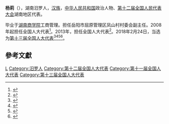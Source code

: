 '''杨莉'''（{{bd|1963年||}}），湖南汨罗人，[[汉族|汉族]]，[[中华人民共和国|中华人民共和国]]政治人物、[[第十二届全国人民代表大会|第十二届全国人民代表大会]]湖南地区代表。

毕业于[[湖南商学院|湖南商学院]]工商管理。担任岳阳市屈原管理区凤山村村委会副主任。2008年起担任全国人大代表<ref>{{cite news|title=全国人大代表信息-杨莉|url=http://210.82.31.1:8084/delegate/viewDelegate.action?dbid=111718|accessdate=2013-04-05|newspaper=全国人大网|archive-url=https://web.archive.org/web/20140514074705/http://www.npc.gov.cn/delegate/viewDelegate.action?dbid=111718|archive-date=2014-05-14|dead-url=yes}}</ref>。2013年，担任全国人大代表<ref>{{cite news|title=全国人大代表信息-杨莉|url=http://210.82.31.1:8084/delegate/viewDelegate.action?dbid=121686|accessdate=2013-04-05|newspaper=全国人大网|archive-url=https://web.archive.org/web/20140514081308/http://www.npc.gov.cn/delegate/viewDelegate.action?dbid=121686|archive-date=2014-05-14|dead-url=yes}}</ref>。2018年2月24日，当选为[[第十三届全国人大代表|第十三届全国人大代表]]<ref>{{Cite web|title=（受权发布）中华人民共和国第十三届全国人民代表大会代表名单-中新网|url=http://www.chinanews.com/gn/2018/02-25/8453959.shtml|accessdate=2021-02-19|work=[[中国新闻网|中国新闻网]]|archive-date=2018-02-27|archive-url=https://web.archive.org/web/20180227031724/http://www.chinanews.com/gn/2018/02-25/8453959.shtml|dead-url=no}}</ref><ref>{{cite web | title=中华人民共和国第十三届全国人民代表大会代表名单 | website=[[光明网_(中国)|光明网]] | date=2018-02-25 | url=https://news.gmw.cn/2018-02/25/content_27792557.htm | language=zh | access-date=2021-02-19 | archive-date=2021-10-19 | archive-url=https://web.archive.org/web/20211019124618/https://news.gmw.cn/2018-02/25/content_27792557.htm | dead-url=no }}</ref><ref>{{cite web | title=第十三届全国人民代表大会代表名单（2980名） | website=[[澎湃新闻|澎湃新闻]]-The Paper | url=https://www.thepaper.cn/newsDetail_forward_2008905 | language=zh | access-date=2021-02-19 | archive-date=2018-03-23 | archive-url=https://web.archive.org/web/20180323190049/https://www.thepaper.cn/newsDetail_forward_2008905 | dead-url=no }}</ref><ref>{{cite web | title=中华人民共和国第十三届全国人民代表大会代表名单 | website=[[中国网|中国网]] | date=2018-02-25 | url=http://news.china.com.cn/2018-02/25/content_50599587.htm | language=zh | access-date=2021-02-19 | archive-date=2021-02-21 | archive-url=https://web.archive.org/web/20210221201146/http://news.china.com.cn/2018-02/25/content_50599587.htm | dead-url=no }}</ref>。

==參考文獻==
{{reflist}}

[[Category:楊姓|L]]
[[Category:汨罗人|Category:汨罗人]]
[[Category:第十二届全国人大代表|Category:第十二届全国人大代表]]
[[Category:第十一届全国人大代表|Category:第十一届全国人大代表]]
[[Category:第十三届全国人大代表|Category:第十三届全国人大代表]]


{{中国政治人物小作品}}